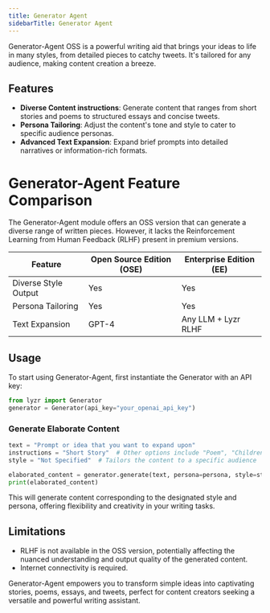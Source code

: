 ```yaml
---
title: Generator Agent
sidebarTitle: Generator Agent
---
```


Generator-Agent OSS is a powerful writing aid that brings your ideas to life in many styles, from detailed pieces to catchy tweets. It's tailored for any audience, making content creation a breeze.

## Features

- **Diverse Content instructions**: Generate content that ranges from short stories and poems to structured essays and concise tweets.
- **Persona Tailoring**: Adjust the content's tone and style to cater to specific audience personas.
- **Advanced Text Expansion**: Expand brief prompts into detailed narratives or information-rich formats.

# Generator-Agent Feature Comparison

The Generator-Agent module offers an OSS version that can generate a diverse range of written pieces. However, it lacks the Reinforcement Learning from Human Feedback (RLHF) present in premium versions.

| Feature               | Open Source Edition (OSE)            | Enterprise Edition (EE)              |
| --------------------- | ------------------------------------ | ------------------------------------ |
| Diverse Style Output  | Yes                                  | Yes                                  |
| Persona Tailoring     | Yes                                  | Yes                                  |
| Text Expansion        | GPT-4                       | Any LLM + Lyzr RLHF                  |

## Usage

To start using Generator-Agent, first instantiate the Generator with an API key:

```python
from lyzr import Generator
generator = Generator(api_key="your_openai_api_key")
```

### Generate Elaborate Content

```python
text = "Prompt or idea that you want to expand upon"
instructions = "Short Story"  # Other options include "Poem", "Children's Story", "Tweet"
style = "Not Specified"  # Tailors the content to a specific audience

elaborated_content = generator.generate(text, persona=persona, style=style)
print(elaborated_content)
```

This will generate content corresponding to the designated style and persona, offering flexibility and creativity in your writing tasks.

## Limitations

- RLHF is not available in the OSS version, potentially affecting the nuanced understanding and output quality of the generated content.
- Internet connectivity is required.

Generator-Agent empowers you to transform simple ideas into captivating stories, poems, essays, and tweets, perfect for content creators seeking a versatile and powerful writing assistant.